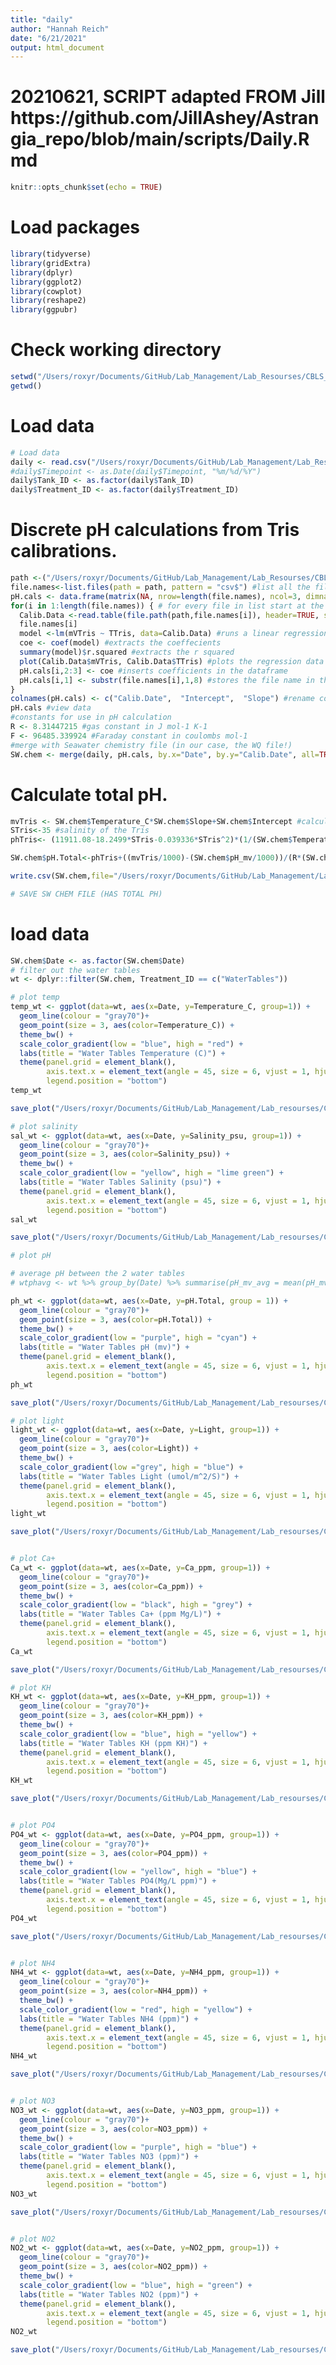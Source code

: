 ```yaml
---
title: "daily"
author: "Hannah Reich"
date: "6/21/2021"
output: html_document
---
```


# 20210621, SCRIPT adapted FROM Jill https://github.com/JillAshey/Astrangia_repo/blob/main/scripts/Daily.Rmd 

```r
knitr::opts_chunk$set(echo = TRUE)
```

# Load packages
```r
library(tidyverse)
library(gridExtra)
library(dplyr)
library(ggplot2)
library(cowplot)
library(reshape2)
library(ggpubr)
```

# Check working directory
```r
setwd("/Users/roxyr/Documents/GitHub/Lab_Management/Lab_Resourses/CBLS_Aquarium_WQ_Tracking") #didn't work for some reason, couldn't change from tris_cal folder
getwd() 
```

# Load data
```r
# Load data
daily <- read.csv("/Users/roxyr/Documents/GitHub/Lab_Management/Lab_Resourses/CBLS_Aquarium_WQ_Tracking/CBLS_watertables_waterquality_tracking.csv", header = T)
#daily$Timepoint <- as.Date(daily$Timepoint, "%m/%d/%Y")
daily$Tank_ID <- as.factor(daily$Tank_ID)
daily$Treatment_ID <- as.factor(daily$Treatment_ID)
```

# Discrete pH calculations from Tris calibrations.
```r
path <-("/Users/roxyr/Documents/GitHub/Lab_Management/Lab_Resourses/CBLS_Aquarium_WQ_Tracking/tris_cal") #set path to calibration files
file.names<-list.files(path = path, pattern = "csv$") #list all the file names in the folder to get only get the csv files
pH.cals <- data.frame(matrix(NA, nrow=length(file.names), ncol=3, dimnames=list(file.names,c("Date", "Intercept", "Slope")))) #generate a 3 column dataframe with specific column names
for(i in 1:length(file.names)) { # for every file in list start at the first and run this following function
  Calib.Data <-read.table(file.path(path,file.names[i]), header=TRUE, sep=",", na.string="NA", as.is=TRUE) #reads in the data files
  file.names[i]
  model <-lm(mVTris ~ TTris, data=Calib.Data) #runs a linear regression of mV as a function of temperature
  coe <- coef(model) #extracts the coeffecients
  summary(model)$r.squared #extracts the r squared
  plot(Calib.Data$mVTris, Calib.Data$TTris) #plots the regression data
  pH.cals[i,2:3] <- coe #inserts coefficients in the dataframe
  pH.cals[i,1] <- substr(file.names[i],1,8) #stores the file name in the Date column
}
colnames(pH.cals) <- c("Calib.Date",  "Intercept",  "Slope") #rename columns
pH.cals #view data
#constants for use in pH calculation 
R <- 8.31447215 #gas constant in J mol-1 K-1 
F <- 96485.339924 #Faraday constant in coulombs mol-1
#merge with Seawater chemistry file (in our case, the WQ file!)
SW.chem <- merge(daily, pH.cals, by.x="Date", by.y="Calib.Date", all=TRUE)
```

# Calculate total pH. 
```r
mvTris <- SW.chem$Temperature_C*SW.chem$Slope+SW.chem$Intercept #calculate the mV of the tris standard using the temperature mV relationships in the measured standard curves 
STris<-35 #salinity of the Tris
phTris<- (11911.08-18.2499*STris-0.039336*STris^2)*(1/(SW.chem$Temperature_C+273.15))-366.27059+ 0.53993607*STris+0.00016329*STris^2+(64.52243-0.084041*STris)*log(SW.chem$Temperature_C+273.15)-0.11149858*(SW.chem$Temperature_C+273.15) #calculate the pH of the tris (Dickson A. G., Sabine C. L. and Christian J. R., SOP 6a)

SW.chem$pH.Total<-phTris+((mvTris/1000)-(SW.chem$pH_mv/1000))/(R*(SW.chem$Temperature_C+273.15)*(log(10)/F)) #calculate the pH on the total scale (Dickson A. G., Sabine C. L. and Christian J. R., SOP 6a)

write.csv(SW.chem,file="/Users/roxyr/Documents/GitHub/Lab_Management/Lab_Resourses/CBLS_Aquarium_WQ_Tracking/WQ_with_total_pH")

# SAVE SW CHEM FILE (HAS TOTAL PH)
```

# load data
```r
SW.chem$Date <- as.factor(SW.chem$Date)
# filter out the water tables
wt <- dplyr::filter(SW.chem, Treatment_ID == c("WaterTables"))

# plot temp
temp_wt <- ggplot(data=wt, aes(x=Date, y=Temperature_C, group=1)) +
  geom_line(colour = "gray70")+
  geom_point(size = 3, aes(color=Temperature_C)) +
  theme_bw() +
  scale_color_gradient(low = "blue", high = "red") +
  labs(title = "Water Tables Temperature (C)") +
  theme(panel.grid = element_blank(),
        axis.text.x = element_text(angle = 45, size = 6, vjust = 1, hjust = 1),
        legend.position = "bottom")
temp_wt

save_plot("/Users/roxyr/Documents/GitHub/Lab_Management/Lab_resourses/CBLS_Aquarium_WQ_tracking/Water_Quality_figures/Water_Tables_TEMP.png", temp_wt, base_aspect_ratio = 1.8)

# plot salinity
sal_wt <- ggplot(data=wt, aes(x=Date, y=Salinity_psu, group=1)) +
  geom_line(colour = "gray70")+
  geom_point(size = 3, aes(color=Salinity_psu)) +
  theme_bw() +
  scale_color_gradient(low = "yellow", high = "lime green") +
  labs(title = "Water Tables Salinity (psu)") +
  theme(panel.grid = element_blank(),
        axis.text.x = element_text(angle = 45, size = 6, vjust = 1, hjust = 1),
        legend.position = "bottom")
sal_wt

save_plot("/Users/roxyr/Documents/GitHub/Lab_Management/Lab_resourses/CBLS_Aquarium_WQ_tracking/Water_Quality_figures/Water_Tables_SALINITY.png", sal_wt, base_aspect_ratio = 1.8)

# plot pH

# average pH between the 2 water tables
# wtphavg <- wt %>% group_by(Date) %>% summarise(pH_mv_avg = mean(pH_mv, na.rm = TRUE))

ph_wt <- ggplot(data=wt, aes(x=Date, y=pH.Total, group = 1)) +
  geom_line(colour = "gray70")+
  geom_point(size = 3, aes(color=pH.Total)) +
  theme_bw() +
  scale_color_gradient(low = "purple", high = "cyan") +
  labs(title = "Water Tables pH (mv)") +
  theme(panel.grid = element_blank(),
        axis.text.x = element_text(angle = 45, size = 6, vjust = 1, hjust = 1),
        legend.position = "bottom")
ph_wt

save_plot("/Users/roxyr/Documents/GitHub/Lab_Management/Lab_resourses/CBLS_Aquarium_WQ_tracking/Water_Quality_figures/Water_Tables_pH_MV.png", ph_wt, base_aspect_ratio = 1.8)
```
```r
# plot light
light_wt <- ggplot(data=wt, aes(x=Date, y=Light, group=1)) +
  geom_line(colour = "gray70")+
  geom_point(size = 3, aes(color=Light)) +
  theme_bw() +
  scale_color_gradient(low ="grey", high = "blue") +
  labs(title = "Water Tables Light (umol/m^2/S)") +
  theme(panel.grid = element_blank(),
        axis.text.x = element_text(angle = 45, size = 6, vjust = 1, hjust = 1),
        legend.position = "bottom")
light_wt

save_plot("/Users/roxyr/Documents/GitHub/Lab_Management/Lab_resourses/CBLS_Aquarium_WQ_tracking/Water_Quality_figures/Water_Tables_light.png", light_wt, base_aspect_ratio = 1.8)


# plot Ca+
Ca_wt <- ggplot(data=wt, aes(x=Date, y=Ca_ppm, group=1)) +
  geom_line(colour = "gray70")+
  geom_point(size = 3, aes(color=Ca_ppm)) +
  theme_bw() +
  scale_color_gradient(low = "black", high = "grey") +
  labs(title = "Water Tables Ca+ (ppm Mg/L)") +
  theme(panel.grid = element_blank(),
        axis.text.x = element_text(angle = 45, size = 6, vjust = 1, hjust = 1),
        legend.position = "bottom")
Ca_wt

save_plot("/Users/roxyr/Documents/GitHub/Lab_Management/Lab_resourses/CBLS_Aquarium_WQ_tracking/Water_Quality_figures/Water_Tables_Calcium.png", Ca_wt, base_aspect_ratio = 1.8)

# plot KH
KH_wt <- ggplot(data=wt, aes(x=Date, y=KH_ppm, group=1)) +
  geom_line(colour = "gray70")+
  geom_point(size = 3, aes(color=KH_ppm)) +
  theme_bw() +
  scale_color_gradient(low = "blue", high = "yellow") +
  labs(title = "Water Tables KH (ppm KH)") +
  theme(panel.grid = element_blank(),
        axis.text.x = element_text(angle = 45, size = 6, vjust = 1, hjust = 1),
        legend.position = "bottom")
KH_wt

save_plot("/Users/roxyr/Documents/GitHub/Lab_Management/Lab_resourses/CBLS_Aquarium_WQ_tracking/Water_Quality_figures/Water_Tables_KH.png", KH_wt, base_aspect_ratio = 1.8)


# plot PO4
PO4_wt <- ggplot(data=wt, aes(x=Date, y=PO4_ppm, group=1)) +
  geom_line(colour = "gray70")+
  geom_point(size = 3, aes(color=PO4_ppm)) +
  theme_bw() +
  scale_color_gradient(low = "yellow", high = "blue") +
  labs(title = "Water Tables PO4(Mg/L ppm)") +
  theme(panel.grid = element_blank(),
        axis.text.x = element_text(angle = 45, size = 6, vjust = 1, hjust = 1),
        legend.position = "bottom")
PO4_wt

save_plot("/Users/roxyr/Documents/GitHub/Lab_Management/Lab_resourses/CBLS_Aquarium_WQ_tracking/Water_Quality_figures/Water_Tables_PO4.png", PO4_wt, base_aspect_ratio = 1.8)


# plot NH4
NH4_wt <- ggplot(data=wt, aes(x=Date, y=NH4_ppm, group=1)) +
  geom_line(colour = "gray70")+
  geom_point(size = 3, aes(color=NH4_ppm)) +
  theme_bw() +
  scale_color_gradient(low = "red", high = "yellow") +
  labs(title = "Water Tables NH4 (ppm)") +
  theme(panel.grid = element_blank(),
        axis.text.x = element_text(angle = 45, size = 6, vjust = 1, hjust = 1),
        legend.position = "bottom")
NH4_wt

save_plot("/Users/roxyr/Documents/GitHub/Lab_Management/Lab_resourses/CBLS_Aquarium_WQ_tracking/Water_Quality_figures/Water_Tables_NH4.png", NH4_wt, base_aspect_ratio = 1.8)


# plot NO3
NO3_wt <- ggplot(data=wt, aes(x=Date, y=NO3_ppm, group=1)) +
  geom_line(colour = "gray70")+
  geom_point(size = 3, aes(color=NO3_ppm)) +
  theme_bw() +
  scale_color_gradient(low = "purple", high = "blue") +
  labs(title = "Water Tables NO3 (ppm)") +
  theme(panel.grid = element_blank(),
        axis.text.x = element_text(angle = 45, size = 6, vjust = 1, hjust = 1),
        legend.position = "bottom")
NO3_wt

save_plot("/Users/roxyr/Documents/GitHub/Lab_Management/Lab_resourses/CBLS_Aquarium_WQ_tracking/Water_Quality_figures/Water_Tables_NO3.png", NO3_wt, base_aspect_ratio = 1.8)


# plot NO2
NO2_wt <- ggplot(data=wt, aes(x=Date, y=NO2_ppm, group=1)) +
  geom_line(colour = "gray70")+
  geom_point(size = 3, aes(color=NO2_ppm)) +
  theme_bw() +
  scale_color_gradient(low = "blue", high = "green") +
  labs(title = "Water Tables NO2 (ppm)") +
  theme(panel.grid = element_blank(),
        axis.text.x = element_text(angle = 45, size = 6, vjust = 1, hjust = 1),
        legend.position = "bottom")
NO2_wt

save_plot("/Users/roxyr/Documents/GitHub/Lab_Management/Lab_resourses/CBLS_Aquarium_WQ_tracking/Water_Quality_figures/Water_Tables_NO2.png", NO2_wt, base_aspect_ratio = 1.8)
```





